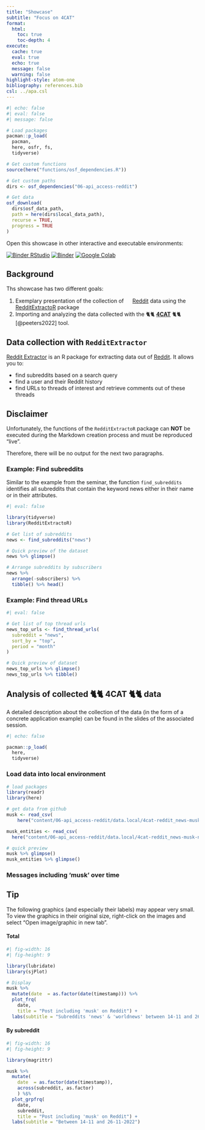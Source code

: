 ```yaml
---
title: "Showcase"
subtitle: "Focus on 4CAT"
format: 
  html:
    toc: true
    toc-depth: 4
execute: 
  cache: true
  eval: true
  echo: true
  message: false
  warning: false
highlight-style: atom-one
bibliography: references.bib
csl: ../apa.csl
---
```


```r
#| echo: false
#| eval: false
#| message: false

# Load packages
pacman::p_load(
  pacman,
  here, osfr, fs, 
  tidyverse)

# Get custom functions
source(here("functions/osf_dependencies.R"))

# Get custom paths
dirs <- osf_dependencies("06-api_access-reddit")

# Get data
osf_download(
  dirs$osf_data_path,
  path = here(dirs$local_data_path),
  recurse = TRUE,
  progress = TRUE
)
```

::: callout-tip
Open this showcase in other interactive and executable environments:

[![Binder RStudio](https://raw.githubusercontent.com/chrdrn/digital-behavioral-data/main/img/badge_binder-rstudio.svg)](https://mybinder.org/v2/gh/chrdrn/digital-behavior-data-binder/HEAD?urlpath=rstudio)
[![Binder Jupyter](https://raw.githubusercontent.com/chrdrn/digital-behavioral-data/main/img/badge-binder_jupyter.svg){alt="Binder"}](https://mybinder.org/v2/gh/chrdrn/digital-behavior-data-binder/HEAD)
[![Google Colab](https://colab.research.google.com/assets/colab-badge.svg)](https://colab.research.google.com/github/chrdrn/digital-behavior-data-binder/blob/main/session_06-showcase_reddit.ipynb) 

:::


## Background

Ths showcase has two different goals:

1.  Exemplary presentation of the collection of [<img src="https://raw.githubusercontent.com/FortAwesome/Font-Awesome/6.x/svgs/brands/reddit.svg" width="15" height="15"/>](https://www.reddit.com/) [Reddit](https://www.reddit.com/) data using the [RedditExtractoR](https://github.com/ivan-rivera/RedditExtractor) package
2.  Importing and analyzing the data collected with the 🐈🐈 [**4CAT**](https://github.com/digitalmethodsinitiative/4cat) 🐈🐈 [@peeters2022] tool.

## Data collection with `RedditExtractor`

[Reddit Extractor](https://github.com/ivan-rivera/RedditExtractor) is an R package for extracting data out of [Reddit](https://www.reddit.com/). It allows you to:

-   find subreddits based on a search query
-   find a user and their Reddit history
-   find URLs to threads of interest and retrieve comments out of these threads

::: callout-important
## Disclaimer

Unfortunately, the functions of the `RedditExtractoR` package can **NOT** be executed during the Markdown creation process and must be reproduced "live".

Therefore, there will be no output for the next two paragraphs.
:::

### Example: Find subreddits

Similar to the example from the seminar, the function `find_subreddits` identifies all subreddits that contain the keyword news either in their name or in their attributes.

```r
#| eval: false

library(tidyverse)
library(RedditExtractoR)

# Get list of subreddits
news <- find_subreddits("news")

# Quick preview of the dataset
news %>% glimpse()

# Arrange subreddits by subscribers
news %>% 
  arrange(-subscribers) %>% 
  tibble() %>% head()
```

### Example: Find thread URLs

```r
#| eval: false

# Get list of top thread urls
news_top_urls <- find_thread_urls(
  subreddit = "news", 
  sort_by = "top", 
  period = "month"
)

# Quick preview of dataset
news_top_urls %>% glimpse()
news_top_urls %>% tibble()
```

## Analysis of collected 🐈🐈 4CAT 🐈🐈 data

A detailed description about the collection of the data (in the form of a concrete application example) can be found in the slides of the associated session.

```r
#| echo: false

pacman::p_load(
  here, 
  tidyverse)
```

### Load data into local environment

```r
# load packages
library(readr)
library(here)

# get data from github
musk <- read_csv(
    here("content/06-api_access-reddit/data.local/4cat-reddit_news-musk_complete.csv"))

musk_entities <- read_csv(
  here("content/06-api_access-reddit/data.local/4cat-reddit_news-musk-named_entities.csv"))

# quick preview
musk %>% glimpse()
musk_entities %>% glimpse()
```

### Messages including 'musk' over time

::: callout-important
## Tip

The following graphics (and especially their labels) may appear very small. To view the graphics in their original size, right-click on the images and select "Open image/graphic in new tab".
:::

#### Total

```r
#| fig-width: 16
#| fig-height: 9

library(lubridate)
library(sjPlot)

# Display 
musk %>% 
  mutate(date  = as.factor(date(timestamp))) %>% 
  plot_frq(
    date,
    title = "Post including 'musk' on Reddit") +
  labs(subtitle = "Subreddits 'news' & 'worldnews' between 14-11 and 26-11-2022")
```

#### By subreddit

```r
#| fig-width: 16
#| fig-height: 9

library(magrittr)

musk %>% 
  mutate(
    date  = as.factor(date(timestamp)),
    across(subreddit, as.factor)
    ) %$% 
  plot_grpfrq(
    date,
    subreddit,
    title = "Post including 'musk' on Reddit") +
  labs(subtitle = "Between 14-11 and 26-11-2022")
```
